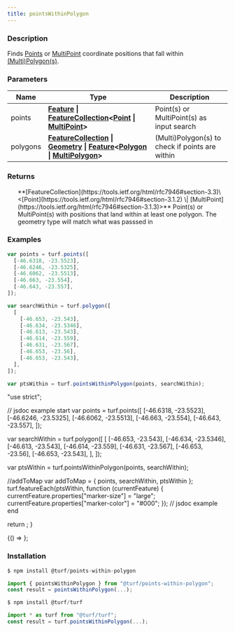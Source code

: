 ```yaml
---
title: pointsWithinPolygon
---
```



### Description

Finds [Points](https://tools.ietf.org/html/rfc7946#section-3.1.2) or [MultiPoint](https://tools.ietf.org/html/rfc7946#section-3.1.3) coordinate positions that fall within [(Multi)Polygon(s)](https://tools.ietf.org/html/rfc7946#section-3.1.6).

### Parameters

| Name     | Type                                                                                                                                                                                                                                                                                                                                      | Description                                     |
| -------- | ----------------------------------------------------------------------------------------------------------------------------------------------------------------------------------------------------------------------------------------------------------------------------------------------------------------------------------------- | ----------------------------------------------- |
| points   | **[Feature](https://tools.ietf.org/html/rfc7946#section-3.2) \| [FeatureCollection](https://tools.ietf.org/html/rfc7946#section-3.3)\<[Point](https://tools.ietf.org/html/rfc7946#section-3.1.2) \| [MultiPoint](https://tools.ietf.org/html/rfc7946#section-3.1.3)>**                                                                    | Point(s) or MultiPoint(s) as input search       |
| polygons | **[FeatureCollection](https://tools.ietf.org/html/rfc7946#section-3.3) \| [Geometry](https://tools.ietf.org/html/rfc7946#section-3.1) \| [Feature](https://tools.ietf.org/html/rfc7946#section-3.2)\<[Polygon](https://tools.ietf.org/html/rfc7946#section-3.1.6) \| [MultiPolygon](https://tools.ietf.org/html/rfc7946#section-3.1.7)>** | (Multi)Polygon(s) to check if points are within |

### Returns

<ul>
  **[FeatureCollection](https://tools.ietf.org/html/rfc7946#section-3.3)\<[Point](https://tools.ietf.org/html/rfc7946#section-3.1.2) \| [MultiPoint](https://tools.ietf.org/html/rfc7946#section-3.1.3)>** Point(s) or MultiPoint(s) with positions that land within at least one polygon.  The geometry type will match what was passsed in

</ul>

### Examples

```javascript
var points = turf.points([
  [-46.6318, -23.5523],
  [-46.6246, -23.5325],
  [-46.6062, -23.5513],
  [-46.663, -23.554],
  [-46.643, -23.557],
]);

var searchWithin = turf.polygon([
  [
    [-46.653, -23.543],
    [-46.634, -23.5346],
    [-46.613, -23.543],
    [-46.614, -23.559],
    [-46.631, -23.567],
    [-46.653, -23.56],
    [-46.653, -23.543],
  ],
]);

var ptsWithin = turf.pointsWithinPolygon(points, searchWithin);
```

  "use strict";

  // jsdoc example start
  var points = turf.points([
    [-46.6318, -23.5523],
    [-46.6246, -23.5325],
    [-46.6062, -23.5513],
    [-46.663, -23.554],
    [-46.643, -23.557],
  ]);

  var searchWithin = turf.polygon([
    [
      [-46.653, -23.543],
      [-46.634, -23.5346],
      [-46.613, -23.543],
      [-46.614, -23.559],
      [-46.631, -23.567],
      [-46.653, -23.56],
      [-46.653, -23.543],
    ],
  ]);

  var ptsWithin = turf.pointsWithinPolygon(points, searchWithin);

  //addToMap
  var addToMap = { points, searchWithin, ptsWithin };
  turf.featureEach(ptsWithin, function (currentFeature) {
    currentFeature.properties["marker-size"] = "large";
    currentFeature.properties["marker-color"] = "#000";
  });
  // jsdoc example end

  return <ExampleMap addToMap={addToMap} />;
}

<BrowserOnly>{() => <Map0 />}</BrowserOnly>;

### Installation

```javascript
$ npm install @turf/points-within-polygon

import { pointsWithinPolygon } from "@turf/points-within-polygon";
const result = pointsWithinPolygon(...);
```

```javascript
$ npm install @turf/turf

import * as turf from "@turf/turf";
const result = turf.pointsWithinPolygon(...);
```
